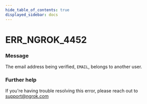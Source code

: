 ```yaml
---
hide_table_of_contents: true
displayed_sidebar: docs
---
```



# ERR_NGROK_4452

### Message
The email address being verified, `EMAIL`, belongs to another user.

<ErrorDetails error='err_ngrok_4452' />


### Further help
If you're having trouble resolving this error, please reach out to [support@ngrok.com](mailto:support@ngrok.com?subject=Help%20with%20ERR_NGROK_4452)

